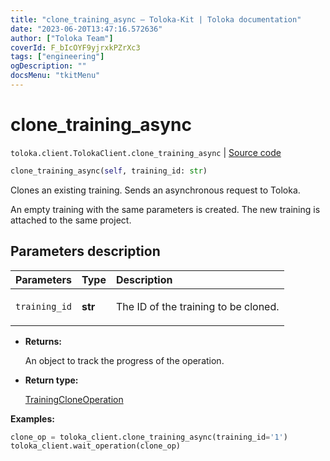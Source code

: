 ```yaml
---
title: "clone_training_async — Toloka-Kit | Toloka documentation"
date: "2023-06-20T13:47:16.572636"
author: ["Toloka Team"]
coverId: F_bIcOYF9yjrxkPZrXc3
tags: ["engineering"]
ogDescription: ""
docsMenu: "tkitMenu"
---
```


# clone_training_async

`toloka.client.TolokaClient.clone_training_async` | [Source code](https://github.com/Toloka/toloka-kit/blob/v1.2.0/src/client/__init__.py#L1926)

```python
clone_training_async(self, training_id: str)
```

Clones an existing training. Sends an asynchronous request to Toloka.

An empty training with the same parameters is created.
The new training is attached to the same project.

## Parameters description

| Parameters | Type | Description |
| :----------| :----| :-----------|
`training_id`|**str**|<p>The ID of the training to be cloned.</p>

* **Returns:**

  An object to track the progress of the operation.

* **Return type:**

  [TrainingCloneOperation](/docs/toloka-kit/reference/toloka.client.operations.TrainingCloneOperation)

**Examples:**

```python
clone_op = toloka_client.clone_training_async(training_id='1')
toloka_client.wait_operation(clone_op)
```
